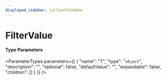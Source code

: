```yaml
---
displayed_sidebar: jsClientSidebar
---
```



# FilterValue

#### Type Parameters

<ParameterTypes parameters={[
  {
    "name": "T",
    "type": "`object`",
    "description": "",
    "optional": false,
    "defaultValue": "",
    "expandable": false,
    "children": []
  }
]} />
